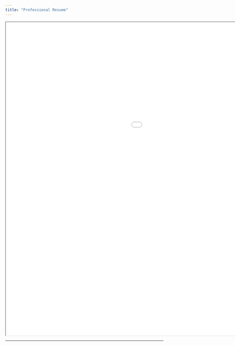 ```yaml
---
title: "Professional Resume"
---
```


<iframe width="1400" height="1000" src="images/Alaa Alghwiri Academic Resume_Updated_November_12.pdf">

</iframe>

------------------------------------------------------------------------